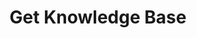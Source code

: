 ---
openapi: get /v1/knowledge-bases/{knowledge_base_id}
title: Get Knowledge Base
description: Get a knowledge base by it's ID
---